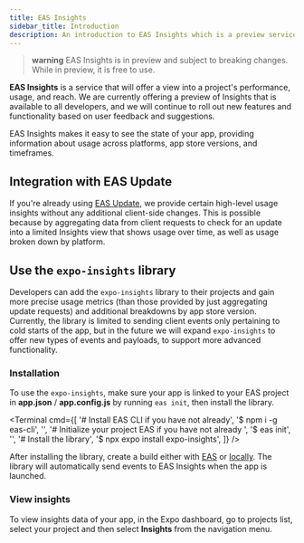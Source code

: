```yaml
---
title: EAS Insights
sidebar_title: Introduction
description: An introduction to EAS Insights which is a preview service for projects using the expo-insights library.
---
```



> **warning** EAS Insights is in preview and subject to breaking changes. While in preview, it is free to use.

**EAS Insights** is a service that will offer a view into a project's performance, usage, and reach. We are currently offering a preview of Insights that is available to all developers, and we will continue to roll out new features and functionality based on user feedback and suggestions.

EAS Insights makes it easy to see the state of your app, providing information about usage across platforms, app store versions, and timeframes.

## Integration with EAS Update

If you're already using [EAS Update](/eas-update/introduction/), we provide certain high-level usage insights without any additional client-side changes. This is possible because by aggregating data from client requests to check for an update into a limited Insights view that shows usage over time, as well as usage broken down by platform.

## Use the `expo-insights` library

Developers can add the `expo-insights` library to their projects and gain more precise usage metrics (than those provided by just aggregating update requests) and additional breakdowns by app store version. Currently, the library is limited to sending client events only pertaining to cold starts of the app, but in the future we will expand `expo-insights` to offer new types of events and payloads, to support more advanced functionality.

### Installation

To use the `expo-insights`, make sure your app is linked to your EAS project in **app.json** / **app.config.js** by running `eas init`, then install the library.

<Terminal
  cmd={[
    '# Install EAS CLI if you have not already',
    '$ npm i -g eas-cli',
    '',
    '# Initialize your project EAS if you have not already ',
    '$ eas init',
    '',
    '# Install the library',
    '$ npx expo install expo-insights',
  ]}
/>

After installing the library, create a build either with [EAS](/build/setup/) or [locally](/guides/local-app-development/). The library will automatically send events to EAS Insights when the app is launched.

### View insights

To view insights data of your app, in the Expo dashboard, go to projects list, select your project and then select **Insights** from the navigation menu.

